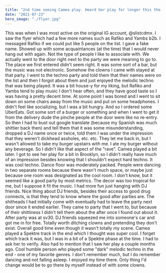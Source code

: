 ```yaml
---
title: "2nd time seeing Camea play. Heard her play for longer this tho. Loved the closing track."
date: "2021-07-23"
hero_image: "./flyer.jpg"
---
```


This was when I was most active on the original IG account, @slistcdmx. I saw the flyer which had a few more names such as Rafiko and Yambs b2b. I messaged Rafiko if we could put like 5 people on the list. I gave a fake name. Showed up with some acquaintances (at the time) that I would never hang out with again. Not the type of people I like to associate with. We actually went to the door right next to the party we were meaning to go to. The place we first entered didn't seem right. It was some sort of a bar, but the music was not electronic. Somehow the clowns I came with stayed at that party. I went to the techno party and told them that their names were on the list and then I forgot about them and just enjoyed the melodic techno that was being played. It was a bit house-y for my liking, but Rafiko and Yambs tend to play music I don't hear often, and they have good taste so I was having a pretty decent time. At some point I was bored and I went to sit down on some chairs away from the music and put on some headphones. I didn't feel like socializing, but I was a bit hungry. And so I ordered some UberEats. Got some sort of a burger or something and when I went to get it from the delivery dude the pinche people at the door were like no re-entry. So then I had to bust out google translate (because my Spanish was much shittier back then) and tell them that it was some misunderstanding, dropped a DJ name once or twice, told them I was under the impression that they weren't dickhead assholes, etc. etc. They let me back in, but I wasn't allowed to take my burger upstairs with me. I ate my burger without any beverage. So I didn't like that aspect of the "rave". Camea played a bit later. I got to see her play for a bit in Brooklyn, so I didn't really have much of an impression besides knowing that I shouldn't expect hard techno. It was cool techno. Dance floor was moderately packed. People were dancing in two separate rooms because there wasn't much space, or maybe just because one room was designated as the cool room. I don't know, but it seemed like a good party by most metrics. The decor was too tropical for me, but I suppose it fit the music. I had more fun just hanging with DJ friends. Nice thing about DJ friends, besides their access to good drug connects, is that they tend to know where the good after parties are. The shitheads I had initially come with eventually had to leave the party next door since it ended earlier. They came to party that I went to, but because of their shittiness I didn't tell them about the after once I found out about it. After party was at sv30. DJ friends squeezed me into someone's car and got me in for free. Totally worth ditching clowns and pretending they don't exist. Overall good time even though it wasn't totally my scene. Camea played a Spektre track in the end which I thought was super cool. I forget which track it was, but I was in a bit of a Spektre phase at the time. I had to ask her to verify. Also had to mention that I saw her play a couple months ago. Cool humble person who played some "dark" melodic techno in the end - one of my favorite genres. I don't remember much, but I do remember dancing and not falling asleep. I enjoyed my time there. Only thing I'd change would be to go there by myself instead of with some clowns.